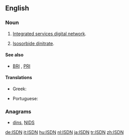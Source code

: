 ==English==

===Noun===
{{en-noun}}

# {{context|telecommunications|initialism|lang=en}} [[integrated services digital network#English|Integrated services digital network]].
# {{context|chemistry|initialism|lang=en}} [[isosorbide dinitrate#English|Isosorbide dinitrate]].

====See also====
* {{sense|telecommunications}} [[BRI]] , [[PRI]]

====Translations====
{{trans-top|integrated services digital network}}
* Greek: {{t|el|ΨΔΕΥ|n}}
{{trans-mid}}
* Portuguese: {{t|pt|RDSI}}
{{trans-bottom}}

===Anagrams===
* [[dins#English|dins]], [[NIDS#English|NIDS]]

[[de:ISDN]]
[[it:ISDN]]
[[hu:ISDN]]
[[nl:ISDN]]
[[ja:ISDN]]
[[tr:ISDN]]
[[zh:ISDN]]